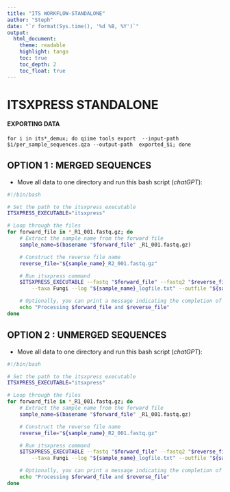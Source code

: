 ```yaml
---
title: "ITS WORKFLOW-STANDALONE"
author: "Steph"
date: "`r format(Sys.time(), '%d %B, %Y')`"
output:
  html_document:
    theme: readable
    highlight: tango
    toc: true
    toc_depth: 2
    toc_float: true
---
```


# ITSXPRESS STANDALONE

#### EXPORTING DATA

```
for i in its*_demux; do qiime tools export  --input-path  $i/per_sample_sequences.qza --output-path  exported_$i; done
```


## OPTION 1 : MERGED SEQUENCES

- Move all data to one directory and run this bash script (*chatGPT*):

```bash

#!/bin/bash

# Set the path to the itsxpress executable
ITSXPRESS_EXECUTABLE="itsxpress"

# Loop through the files
for forward_file in *_R1_001.fastq.gz; do
    # Extract the sample name from the forward file
    sample_name=$(basename "$forward_file" _R1_001.fastq.gz)

    # Construct the reverse file name
    reverse_file="${sample_name}_R2_001.fastq.gz"

    # Run itsxpress command
    $ITSXPRESS_EXECUTABLE --fastq "$forward_file" --fastq2 "$reverse_file" --region ITS2 \
        --taxa Fungi --log "${sample_name}_logfile.txt" --outfile "${sample_name}_trimmed_reads.fastq.gz" --threads 2

    # Optionally, you can print a message indicating the completion of each iteration
    echo "Processing $forward_file and $reverse_file"
done
```

## OPTION 2 : UNMERGED SEQUENCES


- Move all data to one directory and run this bash script (*chatGPT*):
```bash

#!/bin/bash

# Set the path to the itsxpress executable
ITSXPRESS_EXECUTABLE="itsxpress"

# Loop through the files
for forward_file in *_R1_001.fastq.gz; do
    # Extract the sample name from the forward file
    sample_name=$(basename "$forward_file" _R1_001.fastq.gz)

    # Construct the reverse file name
    reverse_file="${sample_name}_R2_001.fastq.gz"

    # Run itsxpress command
    $ITSXPRESS_EXECUTABLE --fastq "$forward_file" --fastq2 "$reverse_file" --region ITS2 \
        --taxa Fungi --log "${sample_name}_logfile.txt" --outfile "${sample_name}_trimmed_R1.fastq.gz" --outfile2 "${sample_name}_trimmed_R2.fastq.gz" --threads 4

    # Optionally, you can print a message indicating the completion of each iteration
    echo "Processing $forward_file and $reverse_file"
done
```

